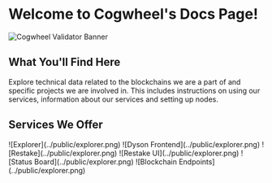 # Welcome to Cogwheel's Docs Page!

![Cogwheel Validator Banner](../public/Cover.jpg)

## What You'll Find Here

Explore technical data related to the blockchains we are a part of and specific projects we are
involved in. This includes instructions on using our services, information about our services
and setting up nodes.

## Services We Offer


<Cards>
  <Card
    image
    arrow
    title="Explorer"
    href="/about_services/explorer"
  >
    ![Explorer](../public/explorer.png)
  </Card>
  <Card image arrow title="Dyson Frontend" href="/about_services/frontend">
    ![Dyson Frontend](../public/explorer.png)
  </Card>
  <Card image arrow title="REstake" href="/about_services/restake">
    ![Restake](../public/explorer.png)
  </Card>
  <Card image arrow title="REstake UI" href="/about_services/restake-ui">
    ![Restake UI](../public/explorer.png)
  </Card>
  <Card image arrow title="Status Board" href="/about_services/status">
    ![Status Board](../public/explorer.png)
  </Card>    
  <Card image arrow title="Blockchain Endpoints" href="/about_services/endpoints">
    ![Blockchain Endpoints](../public/explorer.png)
  </Card>  
</Cards>

